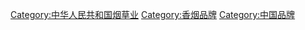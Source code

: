 [[Category:中华人民共和国烟草业|Category:中华人民共和国烟草业]]
[[Category:香烟品牌|Category:香烟品牌]]
[[Category:中国品牌|Category:中国品牌]]
